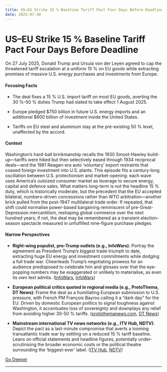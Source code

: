 ```yaml
---
title: US–EU Strike 15 % Baseline Tariff Pact Four Days Before Deadline
date: 2025-07-30
---
```


# US–EU Strike 15 % Baseline Tariff Pact Four Days Before Deadline

On 27 July 2025, Donald Trump and Ursula von der Leyen agreed to cap the threatened tariff escalation at a uniform 15 % on EU goods while extracting promises of massive U.S. energy purchases and investments from Europe.

#### Focusing Facts

- The deal fixes a 15 % U.S. import tariff on most EU goods, averting the 30 %–50 % duties Trump had slated to take effect 1 August 2025.

- Europe pledged $750 billion in future U.S. energy imports and an additional $600 billion of investment inside the United States.

- Tariffs on EU steel and aluminium stay at the pre-existing 50 % level, unaffected by the accord.

#### Context

Washington’s hard-ball brinkmanship recalls the 1930 Smoot-Hawley build-up—tariffs were hiked but then selectively eased through 1934 reciprocal deals—and the 1981 Reagan-era auto ‘voluntary’ export restraints that coaxed foreign investment into U.S. plants.  This episode fits a century-long oscillation between U.S. protectionism and market-opening: each wave uses America’s outsized consumer market as leverage to secure energy, capital and defence sales.  What matters long-term is not the headline 15 % duty, which is historically moderate, but the precedent that the EU accepted bilateral, numbers-driven concessions rather than WTO arbitration—another brick pulled from the post-1947 multilateral trade order.  If repeated, that shift could normalise power-based bargaining reminiscent of pre-Great-Depression mercantilism, reshaping global commerce over the next hundred years; if not, the deal may be remembered as a transient election-season spectacle measured in unfulfilled nine-figure purchase pledges.

#### Narrow Perspectives

- **Right-wing populist, pro-Trump outlets (e.g., InfoWars)**: Portray the agreement as President Trump’s biggest trade triumph to date, extracting huge EU energy and investment commitments while dodging a full trade war. Cheerleads Trump’s negotiating prowess for an audience predisposed to celebrate him and glosses over that the eye-popping numbers may be exaggerated or unlikely to materialise, as even its own text admits. ([InfoWars](https://www.infowars.com/posts/trump-eu-reach-tariff-deal-to-avoid-trade-war), [InfoWars](https://www.infowars.com/posts/us-reaches-trade-deal-with-eu))

- **European political critics quoted in regional media (e.g., ProtoThema, DT News)**: Frame the deal as a humiliating European submission to U.S. pressure, with French PM François Bayrou calling it a “dark day” for the EU. Driven by domestic European politics to signal toughness against Washington, it accentuates loss of sovereignty and downplays any relief from avoiding higher 30-50 % tariffs. ([protothemanews.com](https://en.protothema.gr/2025/07/28/francois-bayrou-dark-day-for-europe-with-the-eu-us-trade-deal/), [DT News](https://www.newsofbahrain.com/world/116364.html))

- **Mainstream international TV news networks (e.g., ITV Hub, NDTV)**: Depict the pact as a last-minute compromise that averts a looming transatlantic trade war by settling on a reduced 15 % tariff baseline. Leans on official statements and headline figures, potentially under-scrutinising the broader economic costs or the political theatre surrounding the ‘biggest-ever’ label. ([ITV Hub](https://www.itv.com/news/2025-07-27/us-and-eu-agree-trade-deal-says-donald-trump), [NDTV](https://www.ndtv.com/videos/us-eu-seal-giant-trade-deal-all-you-need-to-know-972215))


[Go Deeper](https://www.perplexity.ai/search?q=US%E2%80%93EU+Strike+15+%25+Baseline+Tariff+Pact+Four+Days+Before+Deadline)

---

<a id='trumps-fed-blitz-meets-market-certainty-of-no-july-rate-cut'></a>
